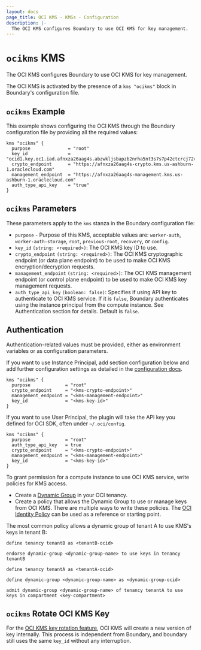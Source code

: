 ```yaml
---
layout: docs
page_title: OCI KMS - KMSs - Configuration
description: |-
  The OCI KMS configures Boundary to use OCI KMS for key management.
---
```


# `ocikms` KMS

The OCI KMS configures Boundary to use OCI KMS for key management.

The OCI KMS is activated by the presence of a `kms "ocikms"` block in Boundary's configuration file.

## `ocikms` Example

This example shows configuring the OCI KMS through the Boundary configuration file
by providing all the required values:

```hcl
kms "ocikms" {
  purpose              = "root"
  key_id               = "ocid1.key.oc1.iad.afnxza26aag4s.abzwkljsbapzb2nrha5nt3s7s7p42ctcrcj72vn3kq5qx"
  crypto_endpoint      = "https://afnxza26aag4s-crypto.kms.us-ashburn-1.oraclecloud.com"
  management_endpoint  = "https://afnxza26aag4s-management.kms.us-ashburn-1.oraclecloud.com"
  auth_type_api_key    = "true"
}
```

## `ocikms` Parameters

These parameters apply to the `kms` stanza in the Boundary configuration file:

- `purpose` - Purpose of this KMS, acceptable values are: `worker-auth`, `worker-auth-storage`,
   `root`, `previous-root`, `recovery`, or `config`.
- `key_id` `(string: <required>)`: The OCI KMS key ID to use.
- `crypto_endpoint` `(string: <required>)`: The OCI KMS cryptographic endpoint (or data plane endpoint)
  to be used to make OCI KMS encryption/decryption requests.
- `management_endpoint` `(string: <required>)`: The OCI KMS management endpoint (or control plane endpoint)
  to be used to make OCI KMS key management requests.
- `auth_type_api_key` `(boolean: false)`: Specifies if using API key to authenticate to OCI KMS service.
  If it is `false`, Boundary authenticates using the instance principal from the compute instance. See Authentication section for details. Default is `false`.

## Authentication

Authentication-related values must be provided, either as environment
variables or as configuration parameters.

If you want to use Instance Principal, add section configuration below and add further configuration settings as detailed in the [configuration docs](/boundary/docs/configuration/).

```hcl
kms "ocikms" {
  purpose             = "root"
  crypto_endpoint     = "<kms-crypto-endpoint>"
  management_endpoint = "<kms-management-endpoint>"
  key_id              = "<kms-key-id>"
}
```

If you want to use User Principal, the plugin will take the API key you defined for OCI SDK, often under `~/.oci/config`.

```hcl
kms "ocikms" {
  purpose             = "root"
  auth_type_api_key   = true
  crypto_endpoint     = "<kms-crypto-endpoint>"
  management_endpoint = "<kms-management-endpoint>"
  key_id              = "<kms-key-id>"
}
```

To grant permission for a compute instance to use OCI KMS service, write policies for KMS access.

- Create a [Dynamic Group][oci-dg] in your OCI tenancy.
- Create a policy that allows the Dynamic Group to use or manage keys from OCI KMS. There are multiple ways to write these policies. The [OCI Identity Policy][oci-id] can be used as a reference or starting point.

The most common policy allows a dynamic group of tenant A to use KMS's keys in tenant B:

```text
define tenancy tenantB as <tenantB-ocid>

endorse dynamic-group <dynamic-group-name> to use keys in tenancy tenantB

```

```text
define tenancy tenantA as <tenantA-ocid>

define dynamic-group <dynamic-group-name> as <dynamic-group-ocid>

admit dynamic-group <dynamic-group-name> of tenancy tenantA to use keys in compartment <key-compartment>

```

## `ocikms` Rotate OCI KMS Key

For the [OCI KMS key rotation feature][oci-kms-rotation], OCI KMS will create a new version of key internally. This process is independent from Boundary, and boundary still uses the same `key_id` without any interruption.

[oci-sdk]: https://docs.cloud.oracle.com/iaas/Content/API/Concepts/sdkconfig.htm
[oci-dg]: https://docs.cloud.oracle.com/iaas/Content/Identity/Tasks/managingdynamicgroups.htm
[oci-id]: https://docs.cloud.oracle.com/iaas/Content/Identity/Concepts/policies.htm
[oci-kms-rotation]: https://docs.cloud.oracle.com/iaas/Content/KeyManagement/Tasks/managingkeys.htm
